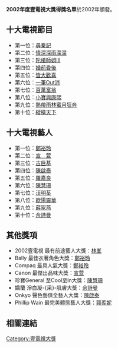 '''2002年度壹電視大獎得獎名單'''於2002年頒發。

== 十大電視節目 ==
*第一位：[[尋秦記|尋秦記]] 
*第二位：[[情深深雨濛濛|情深深雨濛濛]] 
*第三位：[[陀槍師姐III|陀槍師姐III]]
*第四位：[[婚前昏後|婚前昏後]]
*第五位：[[皆大歡喜|皆大歡喜]]
*第六位：[[一筆Out消|一筆Out消]]
*第七位：[[百萬富翁|百萬富翁]]
*第八位：[[小寶與康熙|小寶與康熙]] 
*第九位：[[熱帶雨林蜜月狂奔|熱帶雨林蜜月狂奔]] 
*第十位：[[縱橫天下|縱橫天下]]

== 十大電視藝人 ==
*第一位：[[鄭裕玲|鄭裕玲]]
*第二位：[[宣萱|宣　萱]]
*第三位：[[古巨基|古巨基]]
*第四位：[[陳啟泰|陳啟泰]]
*第五位：[[羅嘉良|羅嘉良]]
*第六位：[[陳慧珊|陳慧珊]]
*第七位：[[汪明荃|汪明荃]]
*第八位：[[歐陽震華|歐陽震華]]
*第九位：[[薛家燕|薛家燕]]
*第十位：[[佘詩曼|佘詩曼]]

== 其他獎項 ==
*2002壹電視 最有前途藝人大獎：[[林峯|林峯]]
*Bally 最佳衣著角色大獎：[[鄭裕玲|鄭裕玲]]
*Compaq 最具人氣大獎：[[鄭裕玲|鄭裕玲]]
*Canon 最傑出品味大獎：[[宣萱|宣萱]]
*珍寶General 至Cool至In大獎：[[陳慧珊|陳慧珊]]
*嬌蘭 淨白凝-{采}-肌膚大獎：[[佘詩曼|佘詩曼]]
*Onkyo 聲色藝俱全藝人大獎：[[陳啟泰|陳啟泰]]
*Phillip Wain 最完美體態藝人大獎：[[郭羨妮|郭羨妮]]

== 相關連結 ==
{{壹電視大獎}}
{{香港電視頒獎典禮}}

[[Category:壹電視大獎|Category:壹電視大獎]]